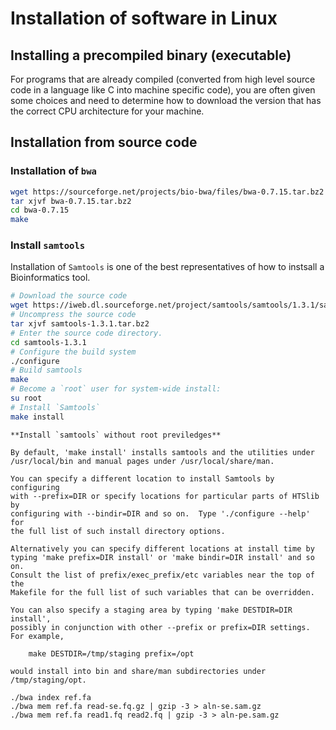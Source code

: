 # Installation of software in Linux

## Installing a precompiled binary (executable)

For programs that are already compiled (converted from high level source code in a language like C into machine specific code), you are often given some choices and need to determine how to download the version that has the correct CPU architecture for your machine.

## Installation from source code



### Installation of `bwa`

```sh
wget https://sourceforge.net/projects/bio-bwa/files/bwa-0.7.15.tar.bz2
tar xjvf bwa-0.7.15.tar.bz2
cd bwa-0.7.15
make
```

### Install `samtools`

Installation of `Samtools` is one of the best representatives of how to instsall a Bioinformatics tool.

```sh
# Download the source code
wget https://iweb.dl.sourceforge.net/project/samtools/samtools/1.3.1/samtools-1.3.1.tar.bz2
# Uncompress the source code
tar xjvf samtools-1.3.1.tar.bz2
# Enter the source code directory.
cd samtools-1.3.1
# Configure the build system
./configure
# Build samtools
make
# Become a `root` user for system-wide install:
su root
# Install `Samtools`
make install
```

```block2

**Install `samtools` without root previledges**

By default, 'make install' installs samtools and the utilities under
/usr/local/bin and manual pages under /usr/local/share/man.

You can specify a different location to install Samtools by configuring
with --prefix=DIR or specify locations for particular parts of HTSlib by
configuring with --bindir=DIR and so on.  Type './configure --help' for
the full list of such install directory options.

Alternatively you can specify different locations at install time by
typing 'make prefix=DIR install' or 'make bindir=DIR install' and so on.
Consult the list of prefix/exec_prefix/etc variables near the top of the
Makefile for the full list of such variables that can be overridden.

You can also specify a staging area by typing 'make DESTDIR=DIR install',
possibly in conjunction with other --prefix or prefix=DIR settings.
For example,

    make DESTDIR=/tmp/staging prefix=/opt

would install into bin and share/man subdirectories under /tmp/staging/opt.

```


```
./bwa index ref.fa
./bwa mem ref.fa read-se.fq.gz | gzip -3 > aln-se.sam.gz
./bwa mem ref.fa read1.fq read2.fq | gzip -3 > aln-pe.sam.gz
```


